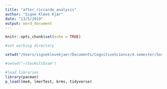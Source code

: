 ```yaml
---
title: "after_riccardo_analysis"
author: "Signe Kløve Kjær"
date: "13/5/2019"
output: word_document
---
```


```r
knitr::opts_chunk$set(echo = TRUE)
```

```r
#set working directory 

setwd("/Users/signeklovekjaer/Documents/CognitiveScience/4.semester/Social_and_cultural_dynamics_in_cognition/Exam/SocKultExam/")

#setwd("~/SocKultExam")

#load libraries
library(pacman)
p_load(lme4, lmerTest, brms, tidyverse)

```











